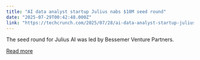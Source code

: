 ```yaml
---
title: "AI data analyst startup Julius nabs $10M seed round"
date: "2025-07-29T00:42:48.000Z"
link: "https://techcrunch.com/2025/07/28/ai-data-analyst-startup-julius-nabs-10m-seed-round/"
---
```


The seed round for Julius AI was led by Bessemer Venture Partners.

[Read more](https://techcrunch.com/2025/07/28/ai-data-analyst-startup-julius-nabs-10m-seed-round/)
